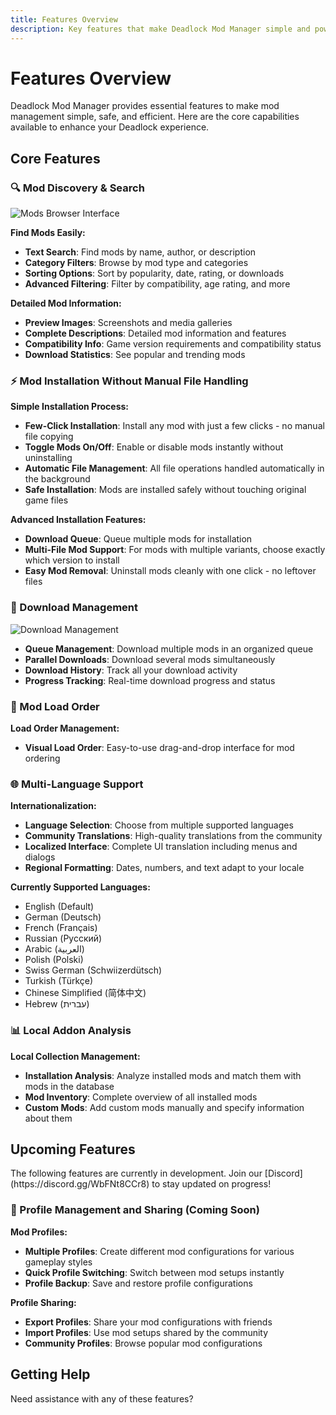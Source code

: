 ```yaml
---
title: Features Overview
description: Key features that make Deadlock Mod Manager simple and powerful for mod management
---
```



# Features Overview

Deadlock Mod Manager provides essential features to make mod management simple, safe, and efficient. Here are the core capabilities available to enhance your Deadlock experience.

## Core Features

### 🔍 Mod Discovery & Search

![Mods Browser Interface](/assets/mods.png)

**Find Mods Easily:**

- **Text Search**: Find mods by name, author, or description
- **Category Filters**: Browse by mod type and categories
- **Sorting Options**: Sort by popularity, date, rating, or downloads
- **Advanced Filtering**: Filter by compatibility, age rating, and more

**Detailed Mod Information:**

- **Preview Images**: Screenshots and media galleries
- **Complete Descriptions**: Detailed mod information and features
- **Compatibility Info**: Game version requirements and compatibility status
- **Download Statistics**: See popular and trending mods

### ⚡ Mod Installation Without Manual File Handling

**Simple Installation Process:**

- **Few-Click Installation**: Install any mod with just a few clicks - no manual file copying
- **Toggle Mods On/Off**: Enable or disable mods instantly without uninstalling
- **Automatic File Management**: All file operations handled automatically in the background
- **Safe Installation**: Mods are installed safely without touching original game files

**Advanced Installation Features:**

- **Download Queue**: Queue multiple mods for installation
- **Multi-File Mod Support**: For mods with multiple variants, choose exactly which version to install
- **Easy Mod Removal**: Uninstall mods cleanly with one click - no leftover files

### 💾 Download Management

![Download Management](/assets/downloads.png)

- **Queue Management**: Download multiple mods in an organized queue
- **Parallel Downloads**: Download several mods simultaneously
- **Download History**: Track all your download activity
- **Progress Tracking**: Real-time download progress and status

### 🔄 Mod Load Order

**Load Order Management:**

- **Visual Load Order**: Easy-to-use drag-and-drop interface for mod ordering

### 🌐 Multi-Language Support

**Internationalization:**

- **Language Selection**: Choose from multiple supported languages
- **Community Translations**: High-quality translations from the community
- **Localized Interface**: Complete UI translation including menus and dialogs
- **Regional Formatting**: Dates, numbers, and text adapt to your locale

**Currently Supported Languages:**

- English (Default)
- German (Deutsch)
- French (Français)
- Russian (Русский)
- Arabic (العربية)
- Polish (Polski)
- Swiss German (Schwiizerdütsch)
- Turkish (Türkçe)
- Chinese Simplified (简体中文)
- Hebrew (עברית)

### 📊 Local Addon Analysis

**Local Collection Management:**

- **Installation Analysis**: Analyze installed mods and match them with mods in the database
- **Mod Inventory**: Complete overview of all installed mods
- **Custom Mods**: Add custom mods manually and specify information about them

## Upcoming Features

<Callout type="info" title="Coming Soon">
  The following features are currently in development. Join our
  [Discord](https://discord.gg/WbFNt8CCr8) to stay updated on progress!
</Callout>

### 📁 Profile Management and Sharing (Coming Soon)

**Mod Profiles:**

- **Multiple Profiles**: Create different mod configurations for various gameplay styles
- **Quick Profile Switching**: Switch between mod setups instantly
- **Profile Backup**: Save and restore profile configurations

**Profile Sharing:**

- **Export Profiles**: Share your mod configurations with friends
- **Import Profiles**: Use mod setups shared by the community
- **Community Profiles**: Browse popular mod configurations

## Getting Help

Need assistance with any of these features?

<Cards>
  <Card
    title="User Guide"
    description="Detailed guides for each feature"
    href="/docs/using-mod-manager/getting-started"
  />
  <Card
    title="Join Discord"
    description="Get help from the community"
    href="https://discord.gg/WbFNt8CCr8"
  />
</Cards>
